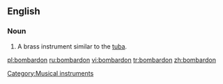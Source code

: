 ==English==
===Noun===
{{en-noun}}

#A brass instrument similar to the [[tuba]].

[[Category:Musical instruments]]

[[pl:bombardon]]
[[ru:bombardon]]
[[vi:bombardon]]
[[tr:bombardon]]
[[zh:bombardon]]